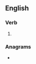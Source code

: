 ==English==

===Verb===
{{head|en|verb form}}

# {{en-third-person singular of|impend}}

===Anagrams===
* {{anagrams|en|a=deimnps|Mendips}}